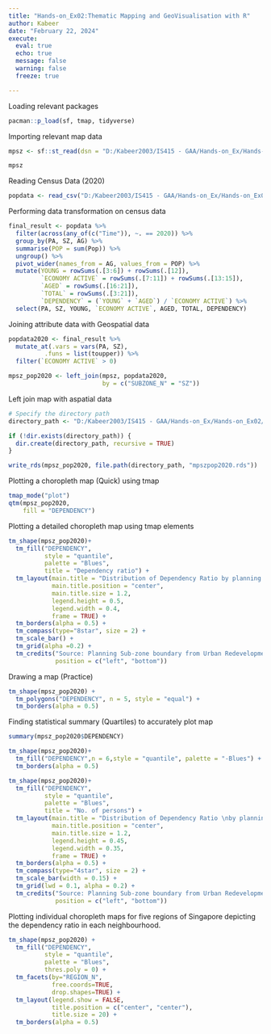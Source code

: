 ```yaml
---
title: "Hands-on_Ex02:Thematic Mapping and GeoVisualisation with R"
author: Kabeer
date: "February 22, 2024"
execute: 
  eval: true
  echo: true
  message: false
  warning: false
  freeze: true

---
```


Loading relevant packages

```r
pacman::p_load(sf, tmap, tidyverse)
```

Importing relevant map data

```r
mpsz <- sf::st_read(dsn = "D:/Kabeer2003/IS415 - GAA/Hands-on_Ex/Hands-on_Ex01/data/geospatial")
```

```r
mpsz
```

Reading Census Data (2020)

```r
popdata <- read_csv("D:/Kabeer2003/IS415 - GAA/Hands-on_Ex/Hands-on_Ex02/data/aspatial/respopagesextod2011to2020.csv")
```

Performing data transformation on census data
```r
final_result <- popdata %>%
  filter(across(any_of(c("Time")), ~. == 2020)) %>%
  group_by(PA, SZ, AG) %>%
  summarise(POP = sum(Pop)) %>%
  ungroup() %>%
  pivot_wider(names_from = AG, values_from = POP) %>%
  mutate(YOUNG = rowSums(.[3:6]) + rowSums(.[12]),
         `ECONOMY ACTIVE` = rowSums(.[7:11]) + rowSums(.[13:15]),
         `AGED` = rowSums(.[16:21]),
         `TOTAL` = rowSums(.[3:21]),
         `DEPENDENCY` = (`YOUNG` + `AGED`) / `ECONOMY ACTIVE`) %>%
  select(PA, SZ, YOUNG, `ECONOMY ACTIVE`, AGED, TOTAL, DEPENDENCY)

```

Joining attribute data with Geospatial data

```r
popdata2020 <- final_result %>%
  mutate_at(.vars = vars(PA, SZ), 
          .funs = list(toupper)) %>%
  filter(`ECONOMY ACTIVE` > 0)
```

```r
mpsz_pop2020 <- left_join(mpsz, popdata2020,
                          by = c("SUBZONE_N" = "SZ"))
```

Left join map with aspatial data

```r
# Specify the directory path
directory_path <- "D:/Kabeer2003/IS415 - GAA/Hands-on_Ex/Hands-on_Ex02/data/rds/"

if (!dir.exists(directory_path)) {
  dir.create(directory_path, recursive = TRUE)
}

write_rds(mpsz_pop2020, file.path(directory_path, "mpszpop2020.rds"))

```

Plotting a choropleth map (Quick) using tmap

```r
tmap_mode("plot")
qtm(mpsz_pop2020, 
    fill = "DEPENDENCY")
```

Plotting a detailed choropleth map using tmap elements 

```r
tm_shape(mpsz_pop2020)+
  tm_fill("DEPENDENCY", 
          style = "quantile", 
          palette = "Blues",
          title = "Dependency ratio") +
  tm_layout(main.title = "Distribution of Dependency Ratio by planning subzone",
            main.title.position = "center",
            main.title.size = 1.2,
            legend.height = 0.5, 
            legend.width = 0.4,
            frame = TRUE) +
  tm_borders(alpha = 0.5) +
  tm_compass(type="8star", size = 2) +
  tm_scale_bar() +
  tm_grid(alpha =0.2) +
  tm_credits("Source: Planning Sub-zone boundary from Urban Redevelopment Authorithy (URA)\n and Population data from Department of Statistics DOS", 
             position = c("left", "bottom"))
```

Drawing a map (Practice)

```r
tm_shape(mpsz_pop2020) +
  tm_polygons("DEPENDENCY", n = 5, style = "equal") + 
  tm_borders(alpha = 0.5)
```

Finding statistical summary (Quartiles) to accurately plot map

```r
summary(mpsz_pop2020$DEPENDENCY)
```



```r
tm_shape(mpsz_pop2020)+
  tm_fill("DEPENDENCY",n = 6,style = "quantile", palette = "-Blues") +
  tm_borders(alpha = 0.5)
```

```r
tm_shape(mpsz_pop2020)+
  tm_fill("DEPENDENCY", 
          style = "quantile", 
          palette = "Blues",
          title = "No. of persons") +
  tm_layout(main.title = "Distribution of Dependency Ratio \nby planning subzone",
            main.title.position = "center",
            main.title.size = 1.2,
            legend.height = 0.45, 
            legend.width = 0.35,
            frame = TRUE) +
  tm_borders(alpha = 0.5) +
  tm_compass(type="4star", size = 2) +
  tm_scale_bar(width = 0.15) +
  tm_grid(lwd = 0.1, alpha = 0.2) +
  tm_credits("Source: Planning Sub-zone boundary from Urban Redevelopment Authorithy (URA)\n and Population data from Department of Statistics DOS", 
             position = c("left", "bottom"))
```

Plotting individual choropleth maps for five regions of Singapore depicting the dependency ratio in each neighbourhood.

```r
tm_shape(mpsz_pop2020) +
  tm_fill("DEPENDENCY",
          style = "quantile",
          palette = "Blues",
          thres.poly = 0) + 
  tm_facets(by="REGION_N", 
            free.coords=TRUE, 
            drop.shapes=TRUE) +
  tm_layout(legend.show = FALSE,
            title.position = c("center", "center"), 
            title.size = 20) +
  tm_borders(alpha = 0.5)
```

